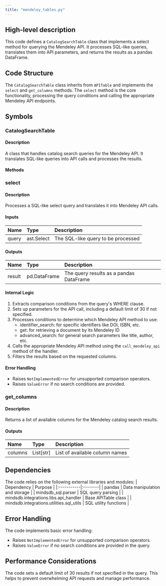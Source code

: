 ```yaml
---
title: "mendeley_tables.py"
---
```


## High-level description
This code defines a `CatalogSearchTable` class that implements a select method for querying the Mendeley API. It processes SQL-like queries, translates them into API parameters, and returns the results as a pandas DataFrame.

## Code Structure
The `CatalogSearchTable` class inherits from `APITable` and implements the `select` and `get_columns` methods. The `select` method is the core functionality, processing the query conditions and calling the appropriate Mendeley API endpoints.

## Symbols

### CatalogSearchTable
#### Description
A class that handles catalog search queries for the Mendeley API. It translates SQL-like queries into API calls and processes the results.

#### Methods

### select
#### Description
Processes a SQL-like select query and translates it into Mendeley API calls.

#### Inputs
| Name | Type | Description |
|:-----|:-----|:------------|
| query | ast.Select | The SQL-like query to be processed |

#### Outputs
| Name | Type | Description |
|:-----|:-----|:------------|
| result | pd.DataFrame | The query results as a pandas DataFrame |

#### Internal Logic
1. Extracts comparison conditions from the query's WHERE clause.
2. Sets up parameters for the API call, including a default limit of 30 if not specified.
3. Processes conditions to determine which Mendeley API method to use:
   - identifier_search: for specific identifiers like DOI, ISBN, etc.
   - get: for retrieving a document by its Mendeley ID
   - advanced_search: for general search parameters like title, author, etc.
4. Calls the appropriate Mendeley API method using the `call_mendeley_api` method of the handler.
5. Filters the results based on the requested columns.

#### Error Handling
- Raises `NotImplementedError` for unsupported comparison operators.
- Raises `ValueError` if no search conditions are provided.

### get_columns
#### Description
Returns a list of available columns for the Mendeley catalog search results.

#### Outputs
| Name | Type | Description |
|:-----|:-----|:------------|
| columns | List[str] | List of available column names |

## Dependencies
The code relies on the following external libraries and modules:
| Dependency | Purpose |
|:-----------|:--------|
| pandas | Data manipulation and storage |
| mindsdb_sql.parser | SQL query parsing |
| mindsdb.integrations.libs.api_handler | Base APITable class |
| mindsdb.integrations.utilities.sql_utils | SQL utility functions |

## Error Handling
The code implements basic error handling:
- Raises `NotImplementedError` for unsupported comparison operators.
- Raises `ValueError` if no search conditions are provided in the query.

## Performance Considerations
The code sets a default limit of 30 results if not specified in the query. This helps to prevent overwhelming API requests and manage performance.